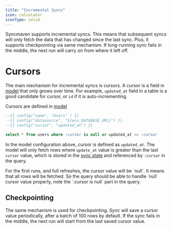 ```yaml
---
title: "Incremental Syncs"
icon: calculator
iconType: solid
---
```


Syncmaven supports incremental syncs. This means that subsequent syncs will only fetch the data
that has changed since the last sync. Plus, it supports checkpointing via same mechanism. If
long-running sync fails in the middle, the next run will carry on from where it left off.

# Cursors

The main mechanism for incremental syncs is cursors. A cursor is a field in [model](/docs/models) that
only grows over time. For example, `updated_at` field in a table is a good candidate for cursor, or
`id` if it is auto-incrementing.

Cursors are defined in [model](/fundamentals/models)

```sql
--{{ config("name", "Users" ) }}
--{{ config("datasource", "${env.DATABASE_URL}") }}
--{{ config("cursor", "updated_at") }}

select * from users where :cursor is null or updated_at >= :cursor
```

In the model configuration above, cursor is defined as `updated_at`. The model will only fetch rows where `update_at`
value is greater than the last `cursor` value, which is stored in the [sync state](/fundamentals/state) and
referenced by `:cursor` in the query.

<Info>
  For the first runs, and full refreshes, the cursor value will be `null`. It means that all rows will be fetched.
  So the query should be able to handle `null` cursor value properly, note the `:cursor is null` part in the query.
</Info>

## Checkpointing

The same mechanism is used for checkpointing. Sync will save a cursor value periodically, after a batch of 100
rows by default. If the sync fails in the middle, the next run will start from the last saved cursor value.


